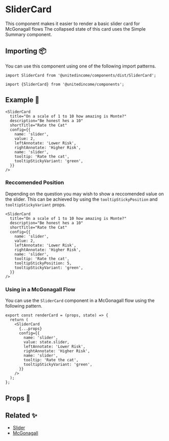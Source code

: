 
# SliderCard

This component makes it easier to render a basic slider card for McGonagall flows The collapsed state of this card uses the Simple Summary component.

## Importing 📦

You can use this component using one of the following import patterns.

```tsx
import SliderCard from '@unitedincome/components/dist/SliderCard';
```

```tsx
import {SliderCard} from '@unitedincome/components';
```

## Example 🚀

<Preview>
  <SliderCard
    title="On a scale of 1 to 10 how amazing is Monte?"
    description="Be honest hes a 10"
    shortTitle="Rate the Cat"
    config={{
      name: 'slider',
      value: 2,
      leftAnnotate: 'Lower Risk',
      rightAnnotate: 'Higher Risk',
      name: 'slider',
      tooltip: 'Rate the cat',
      tooltipStickyVariant: 'green',
    }}
  />
</Preview>

```tsx
<SliderCard
  title="On a scale of 1 to 10 how amazing is Monte?"
  description="Be honest hes a 10"
  shortTitle="Rate the Cat"
  config={{
    name: 'slider',
    value: 2,
    leftAnnotate: 'Lower Risk',
    rightAnnotate: 'Higher Risk',
    name: 'slider',
    tooltip: 'Rate the cat',
    tooltipStickyVariant: 'green',
  }}
/>
```

### Reccomended Position

Depending on the question you may wish to show a reccomended value on the slider. This can be achieved by using the `tooltipStickyPosition` and `tooltipStickyVariant` props.

<Preview>
  <SliderCard
    title="On a scale of 1 to 10 how amazing is Monte?"
    description="Be honest hes a 10"
    shortTitle="Rate the Cat"
    config={{
      name: 'slider',
      value: 2,
      leftAnnotate: 'Lower Risk',
      rightAnnotate: 'Higher Risk',
      name: 'slider',
      tooltip: 'Rate the cat',
      tooltipStickyPosition: 5,
      tooltipStickyVariant: 'green',
    }}
  />
</Preview>

```tsx
<SliderCard
  title="On a scale of 1 to 10 how amazing is Monte?"
  description="Be honest hes a 10"
  shortTitle="Rate the Cat"
  config={{
    name: 'slider',
    value: 2,
    leftAnnotate: 'Lower Risk',
    rightAnnotate: 'Higher Risk',
    name: 'slider',
    tooltip: 'Rate the cat',
    tooltipStickyPosition: 5,
    tooltipStickyVariant: 'green',
  }}
/>
```

### Using in a McGonagall Flow

You can use the `SliderCard` component in a McGonagall flow using the following pattern.

```tsx
export const renderCard = (props, state) => {
  return (
    <SliderCard
      {...props}
      config={{
        name: 'slider',
        value: state.slider,
        leftAnnotate: 'Lower Risk',
        rightAnnotate: 'Higher Risk',
        name: 'slider',
        tooltip: 'Rate the cat',
        tooltipStickyVariant: 'green',
      }}
    />
  );
};
```

## Props 🔧

<Props of={SliderCard} />

## Related ✨

- [Slider](/?path=/story/atoms-slider--default)
- [McGonagall](/?path=/story/templates-mcgonagall--default)
